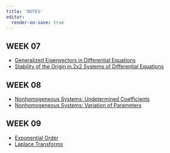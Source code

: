 ```yaml
---
title: 'NOTES'
editor:
  render-on-save: true
---
```


## WEEK 07

- [Generalized Eigenvectors in Differential Equations](./w07/generalized-eigenvectors-DE.html)
- [Stability of the Origin in 2x2 Systems of Differential Equations](./w07/stability-of-origin-2x2.html)

## WEEK 08

- [Nonhomogeneous Systems: Undetermined Coefficients](./w08/nonhomogeneous-systems-undetermined-coefficients.html)
- [Nonhomogeneous Systems: Variation of Parameters](./w08/nonhomogeneous-systems-variation-of-parameters.html)

## WEEK 09

- [Exponential Order](./w09/exponential-order.html)
- [Laplace Transforms](./w09/laplace-transforms.html)
